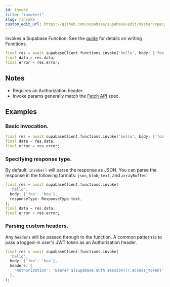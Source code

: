 ```yaml
---
id: invoke
title: "invoke()"
slug: /invoke
custom_edit_url: https://github.com/supabase/supabase/edit/master/spec/supabase_dart_v0.yml
---
```


Invokes a Supabase Function. See the [guide](/docs/guides/functions) for details on writing Functions.


```dart
final res = await supabaseClient.functions.invoke('hello', body: {'foo': 'baa'});
final data = res.data;
final error = res.error;
```






## Notes

- Requires an Authorization header.
- Invoke params generally match the [Fetch API](https://developer.mozilla.org/en-US/docs/Web/API/Fetch_API) spec.










## Examples

### Basic invocation.



```dart
final res = await supabaseClient.functions.invoke('hello', body: {'foo': 'baa'});
final data = res.data;
final error = res.error;
```

### Specifying response type.

By default, `invoke()` will parse the response as JSON. You can parse the response in the following formats: `json`, `blob`, `text`, and `arrayBuffer`.


```dart
final res = await supabaseClient.functions.invoke(
  'hello',
  body: {'foo': 'baa'},
  responseType: ResponseType.text,
);
final data = res.data;
final error = res.error;
```

### Parsing custom headers.

Any `headers` will be passed through to the function. A common pattern is to pass a logged-in user's JWT token as an Authorization header.


```dart
final res = await supabaseClient.functions.invoke(
  'hello',
  body: {'foo': 'baa'},
  headers: {
    'Authorization': 'Bearer ${supabase.auth.session()?.access_token}'
  },
);
```